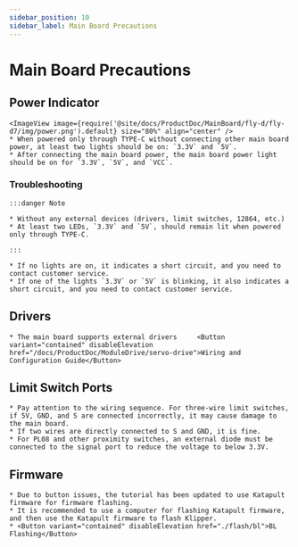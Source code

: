 ```yaml
---
sidebar_position: 10
sidebar_label: Main Board Precautions
---
```





# Main Board Precautions

## Power Indicator
    <ImageView image={require('@site/docs/ProductDoc/MainBoard/fly-d/fly-d7/img/power.png').default} size="80%" align="center" />
    * When powered only through TYPE-C without connecting other main board power, at least two lights should be on: `3.3V` and `5V`.
    * After connecting the main board power, the main board power light should be on for `3.3V`, `5V`, and `VCC`.

### Troubleshooting

    :::danger Note

    * Without any external devices (drivers, limit switches, 12864, etc.)
    * At least two LEDs, `3.3V` and `5V`, should remain lit when powered only through TYPE-C.

    :::

    * If no lights are on, it indicates a short circuit, and you need to contact customer service.
    * If one of the lights `3.3V` or `5V` is blinking, it also indicates a short circuit, and you need to contact customer service.

## Drivers

    * The main board supports external drivers     <Button variant="contained" disableElevation href="/docs/ProductDoc/ModuleDrive/servo-drive">Wiring and Configuration Guide</Button>

## Limit Switch Ports

    * Pay attention to the wiring sequence. For three-wire limit switches, if 5V, GND, and S are connected incorrectly, it may cause damage to the main board.
    * If two wires are directly connected to S and GND, it is fine.
    * For PL08 and other proximity switches, an external diode must be connected to the signal port to reduce the voltage to below 3.3V.

## Firmware

    * Due to button issues, the tutorial has been updated to use Katapult firmware for firmware flashing.
    * It is recommended to use a computer for flashing Katapult firmware, and then use the Katapult firmware to flash Klipper.
    * <Button variant="contained" disableElevation href="./flash/bl">BL Flashing</Button>